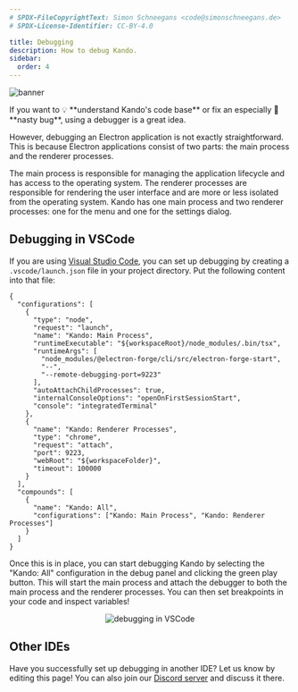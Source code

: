 ```yaml
---
# SPDX-FileCopyrightText: Simon Schneegans <code@simonschneegans.de>
# SPDX-License-Identifier: CC-BY-4.0

title: Debugging
description: How to debug Kando.
sidebar:
  order: 4
---
```




![banner](../../assets/banners/banner13.png)

<Intro>
If you want to 💡 **understand Kando's code base** or fix an especially 🐛 **nasty bug**, using a debugger is a great idea.
</Intro>

However, debugging an Electron application is not exactly straightforward.
This is because Electron applications consist of two parts: the main process and the renderer processes.

The main process is responsible for managing the application lifecycle and has access to the operating system.
The renderer processes are responsible for rendering the user interface and are more or less isolated from the operating system.
Kando has one main process and two renderer processes: one for the menu and one for the settings dialog.

## Debugging in VSCode

If you are using [Visual Studio Code](https://code.visualstudio.com/), you can set up debugging by creating a `.vscode/launch.json` file in your project directory.
Put the following content into that file:

```json5 title=".vscode/launch.json"
{
  "configurations": [
    {
      "type": "node",
      "request": "launch",
      "name": "Kando: Main Process",
      "runtimeExecutable": "${workspaceRoot}/node_modules/.bin/tsx",
      "runtimeArgs": [
        "node_modules/@electron-forge/cli/src/electron-forge-start",
        "--",
        "--remote-debugging-port=9223"
      ],
      "autoAttachChildProcesses": true,
      "internalConsoleOptions": "openOnFirstSessionStart",
      "console": "integratedTerminal"
    },
    {
      "name": "Kando: Renderer Processes",
      "type": "chrome",
      "request": "attach",
      "port": 9223,
      "webRoot": "${workspaceFolder}",
      "timeout": 100000
    }
  ],
  "compounds": [
    {
      "name": "Kando: All",
      "configurations": ["Kando: Main Process", "Kando: Renderer Processes"]
    }
  ]
}
```

Once this is in place, you can start debugging Kando by selecting the "Kando: All" configuration in the debug panel and clicking the green play button.
This will start the main process and attach the debugger to both the main process and the renderer processes.
You can then set breakpoints in your code and inspect variables!

<center>
<Image src={vscodeDebugging} alt="debugging in VSCode" class="shadow"/>
</center>

## Other IDEs

Have you successfully set up debugging in another IDE?
Let us know by editing this page!
You can also join our [Discord server](https://discord.gg/hZwbVSDkhy) and discuss it there.